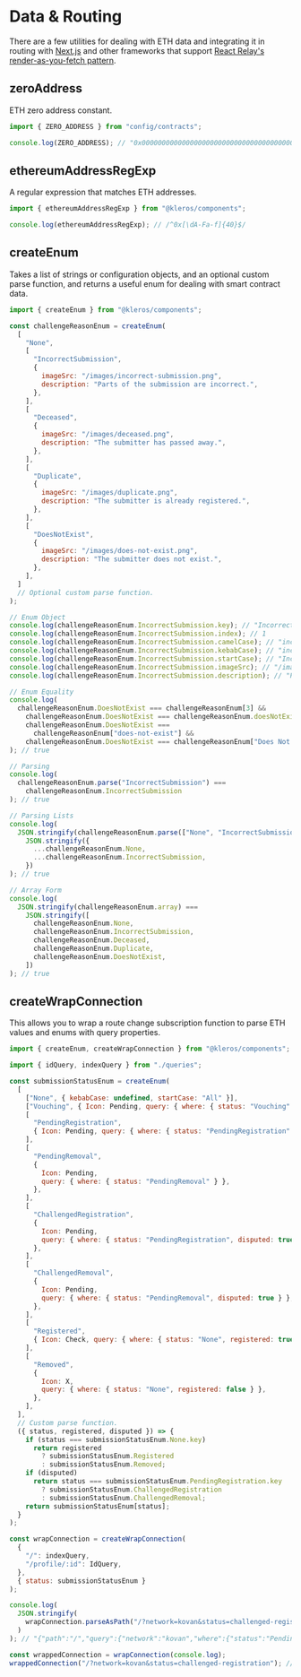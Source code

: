 
<Meta title="Guides/Data & Routing" />

# Data & Routing

There are a few utilities for dealing with ETH data and integrating it in routing with [Next.js](https://nextjs.org) and other frameworks that support [React Relay's](https://relay.dev/docs/en/experimental/api-reference) [render-as-you-fetch pattern](https://reactjs.org/docs/concurrent-mode-suspense.html#approach-3-render-as-you-fetch-using-suspense).

## zeroAddress

ETH zero address constant.

```js
import { ZERO_ADDRESS } from "config/contracts";

console.log(ZERO_ADDRESS); // "0x0000000000000000000000000000000000000000"
```

## ethereumAddressRegExp

A regular expression that matches ETH addresses.

```js
import { ethereumAddressRegExp } from "@kleros/components";

console.log(ethereumAddressRegExp); // /^0x[\dA-Fa-f]{40}$/
```

## createEnum

Takes a list of strings or configuration objects, and an optional custom parse function, and returns a useful enum for dealing with smart contract data.

```js
import { createEnum } from "@kleros/components";

const challengeReasonEnum = createEnum(
  [
    "None",
    [
      "IncorrectSubmission",
      {
        imageSrc: "/images/incorrect-submission.png",
        description: "Parts of the submission are incorrect.",
      },
    ],
    [
      "Deceased",
      {
        imageSrc: "/images/deceased.png",
        description: "The submitter has passed away.",
      },
    ],
    [
      "Duplicate",
      {
        imageSrc: "/images/duplicate.png",
        description: "The submitter is already registered.",
      },
    ],
    [
      "DoesNotExist",
      {
        imageSrc: "/images/does-not-exist.png",
        description: "The submitter does not exist.",
      },
    ],
  ]
  // Optional custom parse function.
);

// Enum Object
console.log(challengeReasonEnum.IncorrectSubmission.key); // "IncorrectSubmission"
console.log(challengeReasonEnum.IncorrectSubmission.index); // 1
console.log(challengeReasonEnum.IncorrectSubmission.camelCase); // "incorrectSubmission"
console.log(challengeReasonEnum.IncorrectSubmission.kebabCase); // "incorrect-submission"
console.log(challengeReasonEnum.IncorrectSubmission.startCase); // "Incorrect Submission"
console.log(challengeReasonEnum.IncorrectSubmission.imageSrc); // "/images/incorrect-submission.png"
console.log(challengeReasonEnum.IncorrectSubmission.description); // "Parts of the submission are incorrect."

// Enum Equality
console.log(
  challengeReasonEnum.DoesNotExist === challengeReasonEnum[3] &&
    challengeReasonEnum.DoesNotExist === challengeReasonEnum.doesNotExist &&
    challengeReasonEnum.DoesNotExist ===
      challengeReasonEnum["does-not-exist"] &&
    challengeReasonEnum.DoesNotExist === challengeReasonEnum["Does Not Exist"]
); // true

// Parsing
console.log(
  challengeReasonEnum.parse("IncorrectSubmission") ===
    challengeReasonEnum.IncorrectSubmission
); // true

// Parsing Lists
console.log(
  JSON.stringify(challengeReasonEnum.parse(["None", "IncorrectSubmission"])) ===
    JSON.stringify({
      ...challengeReasonEnum.None,
      ...challengeReasonEnum.IncorrectSubmission,
    })
); // true

// Array Form
console.log(
  JSON.stringify(challengeReasonEnum.array) ===
    JSON.stringify([
      challengeReasonEnum.None,
      challengeReasonEnum.IncorrectSubmission,
      challengeReasonEnum.Deceased,
      challengeReasonEnum.Duplicate,
      challengeReasonEnum.DoesNotExist,
    ])
); // true
```

## createWrapConnection

This allows you to wrap a route change subscription function to parse ETH values and enums with query properties.

```js
import { createEnum, createWrapConnection } from "@kleros/components";

import { idQuery, indexQuery } from "./queries";

const submissionStatusEnum = createEnum(
  [
    ["None", { kebabCase: undefined, startCase: "All" }],
    ["Vouching", { Icon: Pending, query: { where: { status: "Vouching" } } }],
    [
      "PendingRegistration",
      { Icon: Pending, query: { where: { status: "PendingRegistration" } } },
    ],
    [
      "PendingRemoval",
      {
        Icon: Pending,
        query: { where: { status: "PendingRemoval" } },
      },
    ],
    [
      "ChallengedRegistration",
      {
        Icon: Pending,
        query: { where: { status: "PendingRegistration", disputed: true } },
      },
    ],
    [
      "ChallengedRemoval",
      {
        Icon: Pending,
        query: { where: { status: "PendingRemoval", disputed: true } },
      },
    ],
    [
      "Registered",
      { Icon: Check, query: { where: { status: "None", registered: true } } },
    ],
    [
      "Removed",
      {
        Icon: X,
        query: { where: { status: "None", registered: false } },
      },
    ],
  ],
  // Custom parse function.
  ({ status, registered, disputed }) => {
    if (status === submissionStatusEnum.None.key)
      return registered
        ? submissionStatusEnum.Registered
        : submissionStatusEnum.Removed;
    if (disputed)
      return status === submissionStatusEnum.PendingRegistration.key
        ? submissionStatusEnum.ChallengedRegistration
        : submissionStatusEnum.ChallengedRemoval;
    return submissionStatusEnum[status];
  }
);

const wrapConnection = createWrapConnection(
  {
    "/": indexQuery,
    "/profile/:id": IdQuery,
  },
  { status: submissionStatusEnum }
);

console.log(
  JSON.stringify(
    wrapConnection.parseAsPath("/?network=kovan&status=challenged-registration")
  )
); // "{"path":"/","query":{"network":"kovan","where":{"status":"PendingRegistration","disputed":true}}}"

const wrappedConnection = wrapConnection(console.log);
wrappedConnection("/?network=kovan&status=challenged-registration"); // "{"path":"/","query":{"network":"kovan","where":{"status":"PendingRegistration","disputed":true}}}"
```
